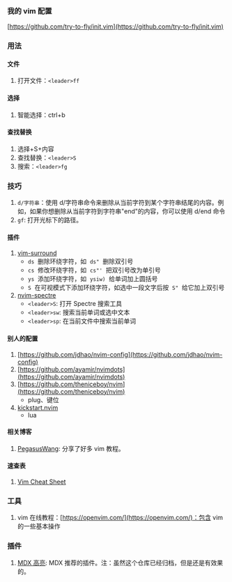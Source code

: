 ### 我的 vim 配置

[https://github.com/try-to-fly/init.vim](https://github.com/try-to-fly/init.vim)

### 用法

#### 文件

1. 打开文件：`<leader>ff`

#### 选择

1. 智能选择：ctrl+b

#### 查找替换

1. 选择+S+内容
2. 查找替换：`<leader>S`
3. 搜索：`<leader>fg`

### 技巧

1. `d/字符串`：使用 d/字符串命令来删除从当前字符到某个字符串结尾的内容。例如，如果你想删除从当前字符到字符串"end"的内容，你可以使用 d/end 命令
2. `gf`: 打开光标下的路径。

#### 插件

1. [vim-surround](https://github.com/tpope/vim-surround)
   - `ds`  删除环绕字符，如  `ds"`  删除双引号
   - `cs`  修改环绕字符，如  `cs"'`  把双引号改为单引号
   - `ys`  添加环绕字符，如  `ysiw)`  给单词加上圆括号
   - `S`  在可视模式下添加环绕字符，如选中一段文字后按  `S"`  给它加上双引号
2. [nvim-spectre](https://github.com/nvim-pack/nvim-spectre)
   - `<leader>S`: 打开 Spectre 搜索工具
   - `<leader>sw`: 搜索当前单词或选中文本
   - `<leader>sp`: 在当前文件中搜索当前单词

#### 别人的配置

1.  [https://github.com/jdhao/nvim-config](https://github.com/jdhao/nvim-config)
2.  [https://github.com/ayamir/nvimdots](https://github.com/ayamir/nvimdots)
3.  [https://github.com/theniceboy/nvim](https://github.com/theniceboy/nvim)
    - plug、键位
4.  [kickstart.nvim](https://github.com/nvim-lua/kickstart.nvim)
    - lua

#### 相关博客

1. [PegasusWang](https://www.zhihu.com/people/pegasus-wang/posts): 分享了好多 vim 教程。

#### 速查表

1. [Vim Cheat Sheet](https://vim.rtorr.com/lang/zh_cn)

### 工具

1. vim 在线教程：[https://openvim.com/](https://openvim.com/)：包含 vim 的一些基本操作

### 插件

1. [MDX 高亮](https://github.com/jxnblk/vim-mdx-js): MDX 推荐的插件。注：虽然这个仓库已经归档，但是还是有效果的。
